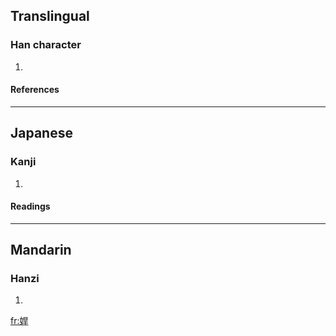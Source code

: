 ==Translingual==
===Han character===
{{Han char|rn=38|rad=女|as=07|sn=10|four=|canj=女日一十 (VAMJ)}}
# {{defn|Han|sort=女07}}
====References====
{{Han ref|kx=0263.130|dkj=06334|dj=0529.300|hdz=21051.040|uh=5A28|ud=23080}}
----
==Japanese==
===Kanji===
{{ja-kanji|grade=|rs=女07}}
# {{defn|Japanese}} 
====Readings====
{{ja-readings|on=[[ばん]] (ban), [[まん]] (man), [[かん]] (kan), [[げん]] (gen)|kun=[[ごうまん]] (gouman)}}
----
==Mandarin==
===Hanzi===
{{cmn-hanzi|pin=[[hàn]] ([[han4]])|wg=han<sup>4</sup>}}
# {{defn|Mandarin}}

[[fr:娨]]